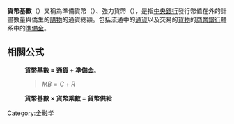 {{NoteTA
|T=zh-tw:貨幣基底;zh-cn:货币基数;zh-hk:貨幣基數;
|G1=Economics}}
{{unreferenced|time=2017-06-18T13:59:13+00:00}}
{{公共财政}}
'''貨幣基數'''（{{lang-en|Monetary base}}）又稱為準備貨幣（{{lang-en|Reserve money}}）、強力貨幣（{{lang-en|High power money}}），是指[[中央銀行|中央銀行]]發行幣值在外的計畫數量與僑生的[[購物|購物]]的通貨總額。包括流通中的[[通貨|通貨]]以及交易的[[貨物|貨物]]的[[商業銀行|商業銀行]]體系中的[[準備金|準備金]]。

==相關公式==
: '''貨幣基數 = 通貨 + 準備金'''。<blockquote><math>MB = C + R</math></blockquote>
: '''貨幣基數 × 貨幣乘數 = 貨幣供給'''

{{finance-stub}}

[[Category:金融学|Category:金融学]]